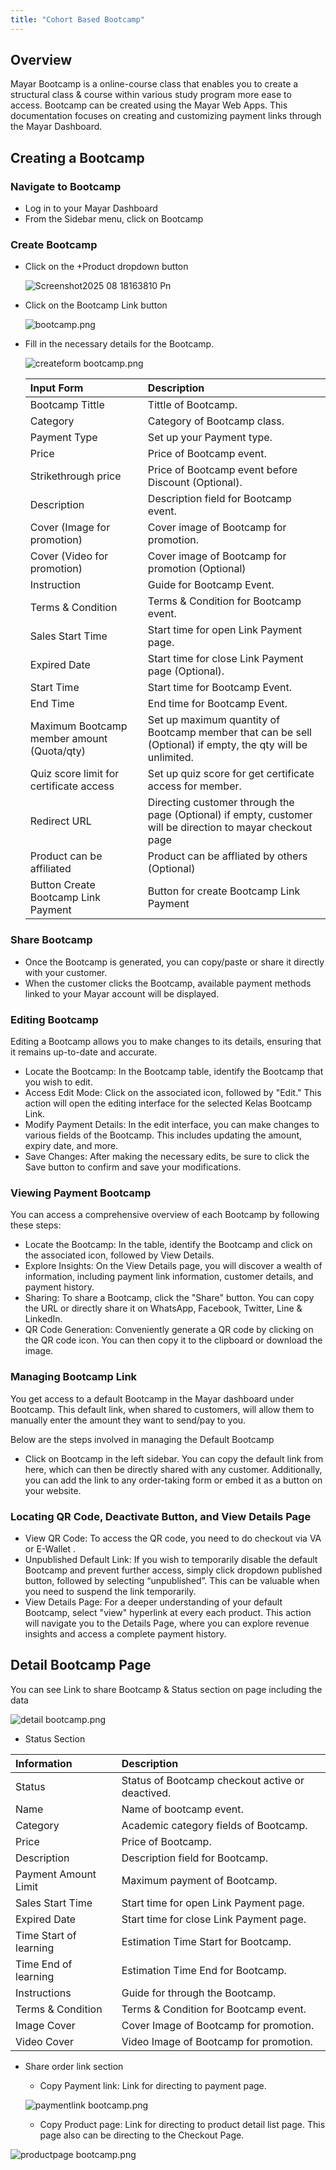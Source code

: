 ```yaml
---
title: "Cohort Based Bootcamp"
---
```


## Overview

Mayar Bootcamp is a online-course class that enables you to create a structural class & course within various study program more ease to access. Bootcamp can be created using the Mayar Web Apps. This documentation focuses on creating and customizing payment links through the Mayar Dashboard.

## Creating a Bootcamp

### Navigate to Bootcamp

- Log in to your Mayar Dashboard
- From the Sidebar menu, click on Bootcamp

### Create Bootcamp

- Click on the \+Product dropdown button

  ![Screenshot2025 08 18163810 Pn](/images/Screenshot2025-08-18163810.png)
- Click on the Bootcamp Link button

  ![bootcamp.png](/images/bootcamp.png)
- Fill in the necessary details for the Bootcamp.

  ![createform bootcamp.png](/images/createformbootcamp.png)

  | **Input Form**                             | **Description**                                                                                             |
  | :----------------------------------------- | :---------------------------------------------------------------------------------------------------------- |
  | Bootcamp Tittle                            | Tittle of Bootcamp.                                                                                         |
  | Category                                   | Category of Bootcamp class.                                                                                 |
  | Payment Type                               | Set up your Payment type.                                                                                   |
  | Price                                      | Price of Bootcamp event.                                                                                    |
  | Strikethrough price                        | Price of Bootcamp event before Discount (Optional).                                                         |
  | Description                                | Description field for Bootcamp event.                                                                       |
  | Cover (Image for promotion)                | Cover image of Bootcamp for promotion.                                                                      |
  | Cover (Video for promotion)                | Cover image of Bootcamp for promotion (Optional)                                                            |
  | Instruction                                | Guide for Bootcamp Event.                                                                                   |
  | Terms & Condition                          | Terms & Condition for Bootcamp event.                                                                       |
  | Sales Start Time                           | Start time for open Link Payment page.                                                                      |
  | Expired Date                               | Start time for close Link Payment page (Optional).                                                          |
  | Start Time                                 | Start time for Bootcamp Event.                                                                              |
  | End Time                                   | End time for Bootcamp Event.                                                                                |
  | Maximum Bootcamp member amount (Quota/qty) | Set up maximum quantity of Bootcamp member that can be sell (Optional) if empty, the qty will be unlimited. |
  | Quiz score limit for certificate access    | Set up quiz score for get certificate access for member.                                                    |
  | Redirect URL                               | Directing customer through the page (Optional) if empty, customer will be direction to mayar checkout page  |
  | Product can be affiliated                  | Product can be affliated by others (Optional)                                                               |
  | Button Create Bootcamp Link Payment        | Button for create Bootcamp Link Payment                                                                     |

### Share Bootcamp

- Once the Bootcamp is generated, you can copy/paste or share it directly with your customer.
- When the customer clicks the Bootcamp, available payment methods linked to your Mayar account will be displayed.

### Editing Bootcamp

Editing a Bootcamp allows you to make changes to its details, ensuring that it remains up-to-date and accurate.

- Locate the Bootcamp: In the Bootcamp table, identify the Bootcamp that you wish to edit.
- Access Edit Mode: Click on the associated icon, followed by "Edit." This action will open the editing interface for the selected Kelas Bootcamp Link.
- Modify Payment Details: In the edit interface, you can make changes to various fields of the Bootcamp. This includes updating the amount, expiry date, and more.
- Save Changes: After making the necessary edits, be sure to click the Save button to confirm and save your modifications.

### Viewing Payment Bootcamp

You can access a comprehensive overview of each Bootcamp by following these steps:

- Locate the Bootcamp: In the table, identify the Bootcamp and click on the associated icon, followed by View Details.
- Explore Insights: On the View Details page, you will discover a wealth of information, including payment link information, customer details, and payment history.
- Sharing: To share a Bootcamp, click the "Share" button. You can copy the URL or directly share it on WhatsApp, Facebook, Twitter, Line & LinkedIn.
- QR Code Generation: Conveniently generate a QR code by clicking on the QR code icon. You can then copy it to the clipboard or download the image.

### Managing Bootcamp Link

You get access to a default Bootcamp in the Mayar dashboard under Bootcamp. This default link, when shared to customers, will allow them to manually enter the amount they want to send/pay to you.

Below are the steps involved in managing the Default Bootcamp

- Click on Bootcamp in the left sidebar. You can copy the default link from here, which can then be directly shared with any customer. Additionally, you can add the link to any order-taking form or embed it as a button on your website.

### Locating QR Code, Deactivate Button, and View Details Page

- View QR Code: To access the QR code, you need to do checkout via VA or E-Wallet .
- Unpublished Default Link: If you wish to temporarily disable the default Bootcamp and prevent further access, simply click dropdown published button, followed by selecting “unpublished”. This can be valuable when you need to suspend the link temporarily.
- View Details Page: For a deeper understanding of your default Bootcamp, select "view" hyperlink at every each product. This action will navigate you to the Details Page, where you can explore revenue insights and access a complete payment history.

## Detail Bootcamp Page

You can see Link to share Bootcamp & Status section on page including the data

![detail bootcamp.png](/images/detailbootcamp.png)

- Status Section

| **Information**        | **Description**                                  |
| :--------------------- | :----------------------------------------------- |
| Status                 | Status of Bootcamp checkout active or deactived. |
| Name                   | Name of bootcamp event.                          |
| Category               | Academic category fields of Bootcamp.            |
| Price                  | Price of Bootcamp.                               |
| Description            | Description field for Bootcamp.                  |
| Payment Amount Limit   | Maximum payment of Bootcamp.                     |
| Sales Start Time       | Start time for open Link Payment page.           |
| Expired Date           | Start time for close Link Payment page.          |
| Time Start of learning | Estimation Time Start for Bootcamp.              |
| Time End of learning   | Estimation Time End for Bootcamp.                |
| Instructions           | Guide for through the Bootcamp.                  |
| Terms & Condition      | Terms & Condition for Bootcamp event.            |
| Image Cover            | Cover Image of Bootcamp for promotion.           |
| Video Cover            | Video Image of Bootcamp for promotion.           |

- Share order link section
  - Copy Payment link: Link for directing to payment page.

  ![paymentlink bootcamp.png](/images/paymentlinkbootcamp.png)
  - Copy Product page: Link for directing to product detail list page. This page also can be directing to the Checkout Page.

![productpage bootcamp.png](/images/productpagebootcamp.png)